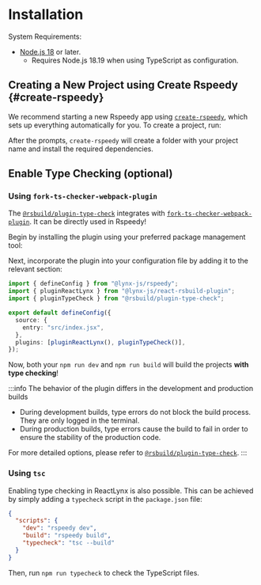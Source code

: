 
# Installation

System Requirements:

- [Node.js 18](https://nodejs.org/en) or later.
  - Requires Node.js 18.19 when using TypeScript as configuration.

## Creating a New Project using Create Rspeedy \{#create-rspeedy}

We recommend starting a new Rspeedy app using [`create-rspeedy`](https://npmjs.org/package/create-rspeedy),
which sets up everything automatically for you. To create a project, run:

<PackageManagerTabs command="create rspeedy@latest" />

After the prompts, `create-rspeedy` will create a folder with your project name and install the required dependencies.

## Enable Type Checking (optional)

### Using `fork-ts-checker-webpack-plugin`

The [`@rsbuild/plugin-type-check`](https://github.com/rspack-contrib/rsbuild-plugin-type-check) integrates
with [`fork-ts-checker-webpack-plugin`](https://github.com/TypeStrong/fork-ts-checker-webpack-plugin).
It can be directly used in Rspeedy!

Begin by installing the plugin using your preferred package management tool:

<PackageManagerTabs command="install -D @rsbuild/plugin-type-check" />

Next, incorporate the plugin into your configuration file by adding it to the relevant section:

```ts title=lynx.config.ts {3,11}
import { defineConfig } from "@lynx-js/rspeedy";
import { pluginReactLynx } from "@lynx-js/react-rsbuild-plugin";
import { pluginTypeCheck } from "@rsbuild/plugin-type-check";

export default defineConfig({
  source: {
    entry: "src/index.jsx",
  },
  plugins: [pluginReactLynx(), pluginTypeCheck()],
});
```

Now, both your `npm run dev` and `npm run build` will build the projects **with type checking**!

:::info The behavior of the plugin differs in the development and production builds

- During development builds, type errors do not block the build process. They are only logged in the terminal.
- During production builds, type errors cause the build to fail in order to ensure the stability of the production code.

For more detailed options, please refer to [`@rsbuild/plugin-type-check`](https://github.com/rspack-contrib/rsbuild-plugin-type-check).
:::

### Using `tsc`

Enabling type checking in ReactLynx is also possible.
This can be achieved by simply adding a `typecheck` script in the `package.json` file:

```json title=package.json {5}
{
  "scripts": {
    "dev": "rspeedy dev",
    "build": "rspeedy build",
    "typecheck": "tsc --build"
  }
}
```

Then, run `npm run typecheck` to check the TypeScript files.
